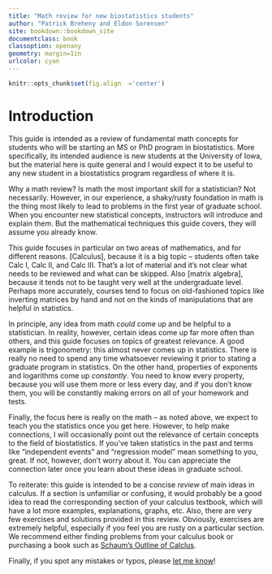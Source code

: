 ```yaml
---
title: "Math review for new biostatistics students"
author: "Patrick Breheny and Eldon Sorensen"
site: bookdown::bookdown_site
documentclass: book
classoption: openany
geometry: margin=1in
urlcolor: cyan
---
```


```r
knitr::opts_chunk$set(fig.align  ='center')
```

# Introduction

This guide is intended as a review of fundamental math concepts for students who will be starting an MS or PhD program in biostatistics. More specifically, its intended audience is new students at the University of Iowa, but the material here is quite general and I would expect it to be useful to any new student in a biostatistics program regardless of where it is.

Why a math review? Is math the most important skill for a statistician? Not necessarily. However, in our experience, a shaky/rusty foundation in math is the thing most likely to lead to problems in the first year of graduate school. When you encounter new statistical concepts, instructors will introduce and explain them. But the mathematical techniques this guide covers, they will assume you already know.

This guide focuses in particular on two areas of mathematics, and for different reasons. [Calculus], because it is a big topic -- students often take Calc I, Calc II, and Calc III. That's a lot of material and it's not clear what needs to be reviewed and what can be skipped. Also [matrix algebra], because it tends not to be taught very well at the undergraduate level. Perhaps more accurately, courses tend to focus on old-fashioned topics like inverting matrices by hand and not on the kinds of manipulations that are helpful in statistics.

In principle, any idea from math *could* come up and be helpful to a statistician. In reality, however, certain ideas come up far more often than others, and this guide focuses on topics of greatest relevance. A good example is trigonometry: this almost never comes up in statistics. There is really no need to spend any time whatsoever reviewing it prior to stating a graduate program in statistics. On the other hand, properties of exponents and logarithms come up *constantly*. You need to know every property, because you will use them more or less every day, and if you don't know them, you will be constantly making errors on all of your homework and tests.

Finally, the focus here is really on the math -- as noted above, we expect to teach you the statistics once you get here. However, to help make connections, I will occasionally point out the relevance of certain concepts to the field of biostatistics. If you've taken statistics in the past and terms like "independent events" and "regression model" mean something to you, great. If not, however, don't worry about it. You can appreciate the connection later once you learn about these ideas in graduate school.

To reiterate: this guide is intended to be a concise *review* of main ideas in calculus. If a section is unfamiliar or confusing, it would probably be a good idea to read the corresponding section of your calculus textbook, which will have a lot more examples, explanations, graphs, etc. Also, there are very few exercises and solutions provided in this review. Obviously, exercises are extremely helpful, especially if you feel you are rusty on a particular section. We recommend either finding problems from your calculus book or purchasing a book such as [Schaum's Outline of Calclus](https://www.amazon.com/dp/0071795537/ref=cm_sw_su_dp).

Finally, if you spot any mistakes or typos, please [let me know](https://github.com/IowaBiostat/math-review/issues)!
